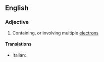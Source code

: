 ==English==

===Adjective===
{{en-adj}}

# {{context|chemistry|physics|lang=en}} Containing, or involving multiple [[electron]]s

====Translations====
{{trans-top|involving multiple electrons}}
* Italian: {{t-|it|multielettronico}}
{{trans-mid}}
{{trans-bottom}}